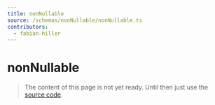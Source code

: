 ```yaml
---
title: nonNullable
source: /schemas/nonNullable/nonNullable.ts
contributors:
  - fabian-hiller
---
```


# nonNullable

> The content of this page is not yet ready. Until then just use the [source code](https://github.com/fabian-hiller/valibot/blob/main/library/src/schemas/nonNullable/nonNullable.ts).
